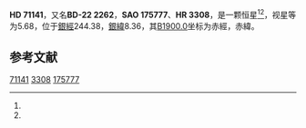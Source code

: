 {{Starbox begin
| name = HD 71141
}}
{{Starbox observe
| epoch = [[J2000.0|J2000.0]]
| constell = {{星座名待查}}<ref name=SIMBAD>{{cite web
 | url=http://simbad.u-strasbg.fr/simbad/sim-id?Ident=HR+3308
 | title =Pulsating variable Star
 | publisher=Centre de Données astronomiques de Strasbourg
 | work=SIMBAD
 | accessdate=2012-07-13}}</ref><ref name=DATA>{{cite web
 | url=http://vizier.u-strasbg.fr/viz-bin/VizieR-5?-out.add=.&-source=5050&-corr=PK=HR&-out.max=9999&HR=3308
 | title=VizieR Detailed Page
 | accessdate=2012-07-13
 | archive-date=2016-03-05
 | archive-url=https://web.archive.org/web/20160305052008/http://vizier.u-strasbg.fr/viz-bin/VizieR-5?-out.add=.&-source=5050&-corr=PK=HR&-out.max=9999&HR=3308
 | dead-url=no
 }}</ref>
| 星官 = 
| ra = {{RA|8|24|55.1}}<ref name=SIMBAD /><ref name=DATA />
| dec = {{DEC|-23|9|13}}<ref name=SIMBAD /><ref name=DATA />
| appmag_v = 5.68<ref name=SIMBAD /><ref name=DATA />
}}
{{Starbox character
| class = A2<ref name=SIMBAD /><ref name=DATA />
| b-v = 0.06<ref name=SIMBAD /><ref name=DATA />
| u-b = <ref name=SIMBAD /><ref name=DATA />
| r-i = <ref name=SIMBAD /><ref name=DATA />
| variable = 
}}
{{Starbox astrometry
| radial_v = 
| prop_mo_ra = 26
| parallax = 
| p_error = 
}}
{{Starbox catalog
| names =BD-22 2262，[[SAO星表|SAO]] 175777，[[HD星表|HD]] 71141，[[HR星表|HR]] 3308}}
{{Starbox reference |Simbad=HR+3308}}
{{Starbox end}}

'''HD 71141'''，又名'''BD-22 2262'''，'''SAO 175777'''、'''HR 3308'''，是一颗恒星<ref name=SIMBAD /><ref name=DATA />，视星等为5.68，位于[[銀道座標系|銀經]]244.38，[[銀道座標系|銀緯]]8.36，其[[B1900.0|B1900.0]]坐标为赤經{{RA|8|20|34.1}}，赤緯{{DEC|-22|8.36|47}}。

== 参考文献 ==
{{reflist}}

{{star-stub}}

[[Category:HD和HDE天體|71141]]
[[Category:HR天體|3308]]
[[Category:SAO天體|175777]]